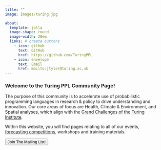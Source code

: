 ```yaml
---
title: ""
image: images/turing.jpg

about: 
  template: jolla
  image-shape: round
  image-width: 20em
  links: # create buttons
    - icon: github
      text: GitHub
      href: https://github.com/TuringPPL
    - icon: envelope
      text: Email
      href: mailto:jtyler@turing.ac.uk
---
```


### Welcome to the Turing PPL Community Page! 


<p>

</p>

The purpose of this community is to accelerate use of probabilistic programming languages in research & policy to drive understanding and innovation. Our core areas of focus are Health, Climate & Environment, and Spatial analyses, which align with the [Grand Challenges of the Turing Institute](https://www.turing.ac.uk/research). 

Within this website, you will find pages relating to all of our events, [forecasting competitions](Forecasting_Competitions/index.qmd), workshops and training materials.

<p>

</p>

<a href=get_involved.qmd> <button type="button" class="btn btn-primary btn-lg">Join The Mailing List!</button> </a>
